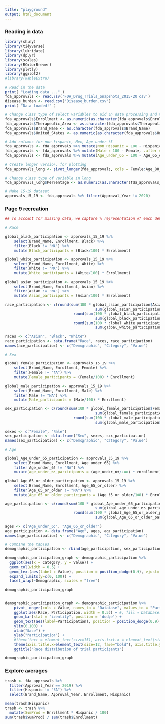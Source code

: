 ```yaml
---
title: "playground"
output: html_document
---
```


### Reading in data

```r
library(shiny)
library(tidyverse)
library(lubridate)
library(dplyr)
library(scales) 
library(RColorBrewer)
library(plotly)
library(ggplot2)
#library(kableExtra)

# Read in the data
print( "Loading data ..." )
fda_approvals <- read.csv('FDA_Drug_Trials_Snapshots_2015-20.csv')
disease_burden <- read.csv('Disease_burden.csv')
print( "Data loaded!" )

# Change class type of select variables to aid in data processing and visualization
fda_approvals$Enrollment <- as.numeric(as.character(fda_approvals$Enrollment))
fda_approvals$Therapeutic_Area <- as.character(fda_approvals$Therapeutic_Area)
fda_approvals$Brand_Name <- as.character(fda_approvals$Brand_Name)
fda_approvals$United_States <- as.numeric(as.character(fda_approvals$United_States))

# Add columns for non-hispanic, Men, Age under 65 
fda_approvals <- fda_approvals %>% mutate(Non_Hispanic = 100 - Hispanic, .after = Hispanic)
fda_approvals <- fda_approvals %>% mutate(Male = 100 - Female, .after = Female)
fda_approvals <- fda_approvals %>% mutate(Age_under_65 = 100 - Age_65_or_older, .after = Age_65_or_older)

# Create longer version, for plotting
fda_approvals_long <- pivot_longer(fda_approvals, cols = Female:Age_80_or_older, names_to = "Demographic", values_to = "Percentage")

# Change class type of variable in long
fda_approvals_long$Percentage <- as.numeric(as.character(fda_approvals_long$Percentage))

# Make 15-19 dataset
approvals_15_19 <- fda_approvals %>% filter(Approval_Year != 2020)

```


### Page 9 recreation

```r
## To account for missing data, we capture % representation of each demographic only in trials where that demographic is captured

# Race

global_black_participation <- approvals_15_19 %>% 
    select(Brand_Name, Enrollment, Black) %>% 
    filter(Black != "NA") %>% 
    mutate(Black_participants = (Black/100) * Enrollment)

global_white_participation <- approvals_15_19 %>% 
    select(Brand_Name, Enrollment, White) %>% 
    filter(White != "NA") %>% 
    mutate(White_participants = (White/100) * Enrollment)

global_asian_participation <- approvals_15_19 %>% 
    select(Brand_Name, Enrollment, Asian) %>% 
    filter(Asian != "NA") %>% 
    mutate(Asian_participants = (Asian/100) * Enrollment)

race_participation <- c(round(sum(100 * global_asian_participation$Asian_participants) /
                                         sum(global_asian_participation$Enrollment), 0), 
                               round(sum(100 * global_black_participation$Black_participants) / 
                                         sum(global_black_participation$Enrollment), 0),
                               round(sum(100 * global_white_participation$White_participants) / 
                                         sum(global_white_participation$Enrollment), 0))

races <- c("Asian", "Black", "White")
race_participation <- data.frame("Race", races, race_participation)
names(ace_participation) <- c("Demographic", "Category", "Value")

# Sex

global_female_participation <- approvals_15_19 %>% 
    select(Brand_Name, Enrollment, Female) %>% 
    filter(Female != "NA") %>% 
    mutate(Female_participants = (Female/100) * Enrollment)

global_male_participation <- approvals_15_19 %>%
    select(Brand_Name, Enrollment, Male) %>% 
    filter(Male != "NA") %>% 
    mutate(Male_participants = (Male/100) * Enrollment)

sex_participation <- c(round(sum(100 * global_female_participation$Female_participants) /
                                         sum(global_female_participation$Enrollment), 0), 
                               round(sum(100 * global_male_participation$Male_participants) / 
                                         sum(global_male_participation$Enrollment), 0))

sexes <- c("Female", "Male")
sex_participation <- data.frame("Sex", sexes, sex_participation)
names(sex_participation) <- c("Demographic", "Category", "Value")

# Age

global_Age_under_65_participation <- approvals_15_19 %>% 
    select(Brand_Name, Enrollment, Age_under_65) %>% 
    filter(Age_under_65 != "NA") %>% 
    mutate(Age_under_65_participants = (Age_under_65/100) * Enrollment)

global_Age_65_or_older_participation <- approvals_15_19 %>%
    select(Brand_Name, Enrollment, Age_65_or_older) %>% 
    filter(Age_65_or_older != "NA") %>% 
    mutate(Age_65_or_older_participants = (Age_65_or_older/100) * Enrollment)

age_participation <- c(round(sum(100 * global_Age_under_65_participation$Age_under_65_participants) /
                                         sum(global_Age_under_65_participation$Enrollment), 0), 
                               round(sum(100 * global_Age_65_or_older_participation$Age_65_or_older_participants) / 
                                         sum(global_Age_65_or_older_participation$Enrollment), 0))

ages <- c("Age_under_65", "Age_65_or_older")
age_participation <- data.frame("Age", ages, age_participation)
names(age_participation) <- c("Demographic", "Category", "Value")

# Combine the tables
demographic_participation <- rbind(age_participation, sex_participation, race_participation)

```


```r

demographic_participation_graph <- demographic_participation %>% 
  ggplot(aes(x = Category, y = Value)) +
  geom_col(width = 0.5) + 
  geom_text(aes(label = Value), position = position_dodge(0.9), vjust=-0.4, size=4) +
  expand_limits(y=c(0, 100)) +
  facet_wrap(~Demographic, scales = "free")

demographic_participation_graph
  
```



```r




demographic_participation_graph <- demographic_participation %>% 
    pivot_longer(cols = Value, names_to = "Database", values_to = "Participation") %>% 
    ggplot(aes(Race, Participation, width = 0.5)) + #, fill = Database)) +
    geom_bar(stat = "identity", position = 'dodge') +
    geom_text(aes(label=Participation), position = position_dodge(0.9), vjust=-0.3, size=6) +
    ylim(0,100) +
    xlab("Race") +
    ylab("Participation") + 
    #theme(text = element_text(size=15), axis.text.x = element_text(size=15)) +
    theme(axis.title.x=element_text(size=12, face="bold"), axis.title.y=element_text(size=12, face="bold")) +
    ggtitle("Race distribution of trial participants")

demographic_participation_graph

```

### Explore averages

```r

trash <- fda_approvals %>% 
  filter(Approval_Year == 2019) %>% 
  filter(Hispanic != "NA") %>% 
  select(Brand_Name, Approval_Year, Enrollment, Hispanic)

mean(trash$Hispanic)
trash <- trash %>% 
  mutate(SumProd = Enrollment * Hispanic / 100)
sum(trash$SumProd) / sum(trash$Enrollment)


```



